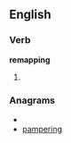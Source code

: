 ==English==

===Verb===
'''remapping'''

# {{present participle of|[[remap]]}}

===Anagrams===
* {{alphagram|aegimnppr}}
* [[pampering#English|pampering]]